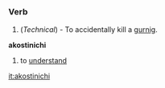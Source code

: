 =={{cic}}==
===Verb===

#(''Technical'') - To accidentally kill a [[gurnig]].

'''akostinichi'''
#to [[understand]]

[[it:akostinichi]]